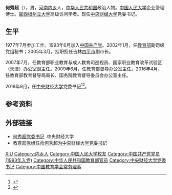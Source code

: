 '''何秀超'''（{{bd|1962年|9月|}}），男，[[河南|河南]][[内乡|内乡]]人，[[中华人民共和国|中华人民共和国]]政治人物。[[中国人民大学|中国人民大学]]企业管理博士。[[密西根州立大学|密西根州立大学]]高级访问学者。现任[[中央财经大学|中央财经大学]]党委书记。

== 生平 ==
1977年7月参加工作。1993年6月加入[[中国共产党|中国共产党]]。2002年1月，任[[中华人民共和国教育部|教育部]]副司级党组秘书；2005年3月，挂职担任吉林[[四平市|四平市]]副市长。

2007年7月，任教育部职业教育与成人教育司巡视员、国家职业教育改革试验区（天津）办公室副主任。2009年6月，任教育部督导办公室主任。2016年4月，任教育部教育督导局局长、国务院教育督导委员会办公室主任。

2018年9月，任[[中央财经大学|中央财经大学]]党委书记<ref>{{Cite web|title=何秀超任中央财经大学党委书记(简历)|url=http://renshi.people.com.cn/n1/2018/0930/c139617-30322490.html|accessdate=2020-10-11|work=人民网|archive-date=2019-12-29|archive-url=https://web.archive.org/web/20191229151124/http://renshi.people.com.cn/n1/2018/0930/c139617-30322490.html|dead-url=no}}</ref><ref>{{Cite web|title=中央财经大学党委书记何秀超|url=https://henan.china.com/nanyang/rw/20000829/20181105/25297851.html|accessdate=2020-10-11|work=中华网河南}}</ref>。

== 参考资料 ==
{{reflist}}

== 外部链接 ==
* [http://www.cufe.edu.cn/info/1016/1042.htm 何秀超党委书记] {{Wayback|url=http://www.cufe.edu.cn/info/1016/1042.htm |date=20220307210507 }}.中央财经大学
* [https://www.sohu.com/a/257118309_407307 教育部党组任命何秀超为中央财经大学党委书记]

{{Navboxes 
| title  = 何秀超在[[中国教育学会|中国教育学会]]的职务
| list1  =
{{中国教育学会第七届理事会}}
}}

{{Authority control}}
{{DEFAULTSORT:He何}}
[[Category:何姓|XIU]]
[[Category:内乡人|Category:内乡人]]
[[Category:中国人民大学校友|Category:中国人民大学校友]]
[[Category:中国共产党党员_(1993年入党)|Category:中国共产党党员 (1993年入党)]]
[[Category:中华人民共和国教育部官员|Category:中华人民共和国教育部官员]]
[[Category:中央财经大学党委书记|Category:中央财经大学党委书记]]
[[Category:中国教育学会常务理事|Category:中国教育学会常务理事]]